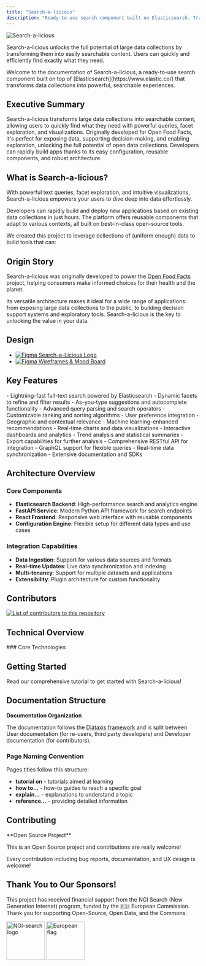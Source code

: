 ```yaml
---
title: "Search-a-licious"
description: "Ready-to-use search component built on Elasticsearch. Transform large data collections into searchable, explorable content with powerful queries and visualizations."
---
```



![Search-a-licious](<./(docs)/assets/RVB_HORIZONTAL_WHITE_BG_SEARCH-A-LICIOUS-50.png> "Search-a-licious logo")

Search-a-licious unlocks the full potential of large data collections by transforming them into easily searchable content. Users can quickly and efficiently find exactly what they need.

<Callout type="info">
  Welcome to the documentation of Search-a-licious, a ready-to-use search
  component built on top of [Elasticsearch](https://www.elastic.co/) that
  transforms data collections into powerful, searchable experiences.
</Callout>

## Executive Summary

Search-a-licious transforms large data collections into searchable content,
allowing users to quickly find what they need with powerful queries, facet
exploration, and visualizations. Originally developed for Open Food Facts,
it's perfect for exposing data, supporting decision-making, and enabling
exploration, unlocking the full potential of open data collections. Developers
can rapidly build apps thanks to its easy configuration, reusable components,
and robust architecture.

## What is Search-a-licious?

With powerful text queries, facet exploration, and intuitive visualizations, Search-a-licious empowers your users to dive deep into data effortlessly.

Developers can rapidly build and deploy new applications based on existing data collections in just hours. The platform offers reusable components that adapt to various contexts, all built on best-in-class open-source tools.

We created this project to leverage collections of (uniform enough) data to build tools that can:

<Cards>
  <Card
    title="Reach Large Public"
    description="Make data accessible to a wide audience through intuitive search interfaces"
  />
  <Card
    title="Smart Filtering"
    description="Help users find items according to specific criteria with advanced faceting"
  />
  <Card
    title="Data Exploration"
    description="Enable data exploration and generate useful insights through visualizations"
  />
  <Card
    title="Rapid Development"
    description="Accelerate application development with reusable search components"
  />
</Cards>

## Origin Story

Search-a-licious was originally developed to power the [Open Food Facts](https://world.openfoodfacts.org/) project, helping consumers make informed choices for their health and the planet.

Its versatile architecture makes it ideal for a wide range of applications: from exposing large data collections to the public, to building decision support systems and exploratory tools. Search-a-licious is the key to unlocking the value in your data.

## Design

- [![Figma](https://img.shields.io/badge/figma-%23F24E1E.svg?logo=figma&logoColor=white) Search-a-Licious Logo](https://www.figma.com/design/gNnI56OF91Ugdd4fBaq5F8/Search-A-Licious-Logo?m=auto&t=bEHMawF1eequkY9w-6)
- [![Figma](https://img.shields.io/badge/figma-%23F24E1E.svg?logo=figma&logoColor=white) Wireframes & Mood Board](https://www.figma.com/design/d1tuhFa0qQLqqJP2xbwBqZ/Website-%E2%80%93%3E-Search?node-id=1-2&t=bEHMawF1eequkY9w-0)

## Key Features

<Steps>
  <Step title="Engaging Search Experience">
    - Lightning-fast full-text search powered by Elasticsearch - Dynamic facets
    to refine and filter results - As-you-type suggestions and autocomplete
    functionality - Advanced query parsing and search operators
  </Step>
  <Step title="Personalized Results">
    - Customizable ranking and sorting algorithms - User preference integration
    - Geographic and contextual relevance - Machine learning-enhanced
    recommendations
  </Step>
  <Step title="Instant Insights">
    - Real-time charts and data visualizations - Interactive dashboards and
    analytics - Trend analysis and statistical summaries - Export capabilities
    for further analysis
  </Step>
  <Step title="Powerful API">
    - Comprehensive RESTful API for integration - GraphQL support for flexible
    queries - Real-time data synchronization - Extensive documentation and SDKs
  </Step>
</Steps>

## Architecture Overview

### Core Components

- **Elasticsearch Backend**: High-performance search and analytics engine
- **FastAPI Service**: Modern Python API framework for search endpoints
- **React Frontend**: Responsive web interface with reusable components
- **Configuration Engine**: Flexible setup for different data types and use cases

### Integration Capabilities

- **Data Ingestion**: Support for various data sources and formats
- **Real-time Updates**: Live data synchronization and indexing
- **Multi-tenancy**: Support for multiple datasets and applications
- **Extensibility**: Plugin architecture for custom functionality

## Contributors

<a href="https://github.com/openfoodfacts/search-a-licious/graphs/contributors">
  <img
    alt="List of contributors to this repository"
    src="https://contrib.rocks/image?repo=openfoodfacts/search-a-licious"
  />
</a>

## Technical Overview

<Cards>
  <Card
    title="Web Components"
    href="/docs/Search-a-licious/users/tutorial#building-a-search-interface"
    description="Quickly build your UI using any JavaScript framework, or plain HTML"
  />
  <Card
    title="Easy Configuration"
    href="/docs/Search-a-licious/users/tutorial#create-a-configuration-file"
    description="One-stop file configuration to describe your content"
  />
  <Card
    title="Docker Deployment"
    href="/docs/Search-a-licious/users/how-to-install"
    description="Ready-to-deploy Docker Compose file including all needed services"
  />
  <Card
    title="Data Import"
    href="/docs/Search-a-licious/users/tutorial#import-the-data"
    description="One command initial data import from JSONL data export"
  />
</Cards>
### Core Technologies

<Cards>
  <Card
    title="Elasticsearch"
    href="https://www.elastic.co/elasticsearch"
    description="Powerful search engine foundation"
  />
  <Card
    title="Web Components"
    href="https://developer.mozilla.org/en-US/docs/Web/API/Web_Components"
    description="Built with Lit framework for reusable UI components"
  />
  <Card
    title="Vega"
    href="https://vega.github.io/"
    description="Advanced visualization and charting capabilities"
  />
  <Card
    title="Redis"
    href="https://redis.io/"
    description="Event stream processing and caching"
  />
</Cards>

## Getting Started

<Card title="Start with Tutorial" href="./users/tutorial">
  Read our comprehensive tutorial to get started with Search-a-licious!
</Card>

## Documentation Structure

**Documentation Organization**

The documentation follows the [Diátaxis framework](https://diataxis.fr/) and is split between User documentation (for re-users, third party developers) and Developer documentation (for contributors).

<Cards>
  <Card
    title="User Documentation"
    description="For re-users and third party developers"
  />
  <Card
    title="Developer Documentation"
    description="For contributors to the project"
  />
</Cards>

### Page Naming Convention

Pages titles follow this structure:

- **tutorial on** - tutorials aimed at learning
- **how to…** - how-to guides to reach a specific goal
- **explain…** - explanations to understand a topic
- **reference…** - providing detailed information

## Contributing

<Callout type="info">
**Open Source Project**

This is an Open Source project and contributions are really welcome!

</Callout>

<Cards>
  <Card
    title="Developer Introduction"
    href="/docs/Search-a-licious/devs/introduction"
    description="Get started with contributing to the project"
  />
  <Card
    title="Project Wiki"
    href="https://wiki.openfoodfacts.org/Search-a-licious"
    description="Additional information and community resources"
  />
</Cards>

Every contribution including bug reports, documentation, and UX design is welcome!

## Thank You to Our Sponsors!

This project has received financial support from the NGI Search (New Generation Internet) program, funded by the 🇪🇺 European Commission. Thank you for supporting Open-Source, Open Data, and the Commons.

<div
  style={{
    display: "flex",
    gap: "20px",
    alignItems: "center",
    margin: "20px 0",
  }}
>
  <img
    src="./assets/NGISearch_logo_tag_icon.svg"
    alt="NGI-search logo"
    title="NGI-search logo"
    height="100"
  />
  <img
    src="./assets/europa-flag.jpg"
    alt="European flag"
    title="European flag"
    height="100"
  />
</div>
